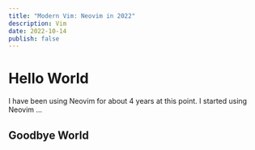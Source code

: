 ```yaml
---
title: "Modern Vim: Neovim in 2022"
description: Vim
date: 2022-10-14
publish: false
---
```


# Hello World

I have been using Neovim for about 4 years at this point. I started using Neovim ...

## Goodbye World
